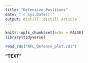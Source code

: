 ```yaml
---
title: "Defensive Positions"
date: "`r Sys.Date()`"
output: distill::distill_article
---
```


```r
knitr::opts_chunk$set(echo = FALSE)
library(tidyverse)
```

```r
read_rds("NFL_Defense_plot.rds")
```

**"TEXT"**

